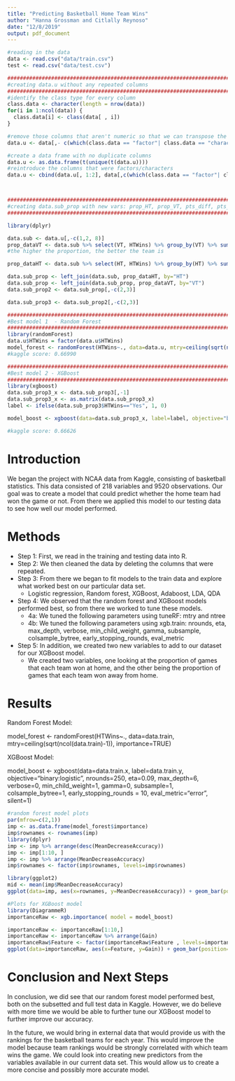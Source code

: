 ```yaml
---
title: "Predicting Basketball Home Team Wins"
author: "Hanna Grossman and Citlally Reynoso"
date: "12/8/2019"
output: pdf_document
---
```


```r
#reading in the data
data <- read.csv("data/train.csv")
test <- read.csv("data/test.csv")

##################################################################################
#creating data.u without any repeated columns
##################################################################################
#identify the class type for every column 
class.data <- character(length = nrow(data))
for(i in 1:ncol(data)) {
  class.data[i] <- class(data[ , i])
}

#remove those columns that aren't numeric so that we can transpose the data  
data.u <- data[,- c(which(class.data == "factor"| class.data == "character"))]

#create a data frame with no duplicate columns
data.u <- as.data.frame(t(unique(t(data.u))))
#reintroduce the columns that were factors/characters
data.u <- cbind(data.u[, 1:2], data[,c(which(class.data == "factor"| class.data == "character"))], data.u[,3:151])



##################################################################################
#creating data.sub_prop with new vars: prop_HT, prop_VT, pts_diff, pts_win and no categorical vars
##################################################################################

library(dplyr)

data.sub <- data.u[,-c(1,2, 8)]
prop_dataVT <- data.sub %>% select(VT, HTWins) %>% group_by(VT) %>% summarize(prop_VT=(sum(HTWins=="No")/sum(HTWins=="Yes"|HTWins=="No")))
#the higher the proportion, the better the team is 

prop_dataHT <- data.sub %>% select(HT, HTWins) %>% group_by(HT) %>% summarize(prop_HT=(sum(HTWins=="Yes")/sum(HTWins=="Yes"|HTWins=="No")))

data.sub_prop <- left_join(data.sub, prop_dataHT, by="HT")
data.sub_prop <- left_join(data.sub_prop, prop_dataVT, by="VT")
data.sub_prop2 <- data.sub_prop[,-c(2,3)]

data.sub_prop3 <- data.sub_prop2[,-c(2,3)]

##################################################################################
#Best model 1  - Random Forest 
##################################################################################
library(randomForest)
data.u$HTWins = factor(data.u$HTWins) 
model_forest <- randomForest(HTWins~., data=data.u, mtry=ceiling(sqrt(ncol(data.u)-1)), importance=TRUE)
#kaggle score: 0.66990

##################################################################################
#Best model 2 - XGBoost
##################################################################################
library(xgboost)
data.sub_prop3_x <- data.sub_prop3[,-1]
data.sub_prop3_x <- as.matrix(data.sub_prop3_x)
label <- ifelse(data.sub_prop3$HTWins=="Yes", 1, 0)

model_boost <- xgboost(data=data.sub_prop3_x, label=label, objective="binary:logistic", nrounds=250, eta=0.09, max_depth=6, verbose=0, min_child_weight=1, gamma=0, subsample=1, colsample_bytree=1, early_stopping_rounds = 10, eval_metric="error", silent=1)

#kaggle score: 0.66626
```

# Introduction  
We began the project with NCAA data from Kaggle, consisting of basketball statistics. This data consisted of 218 variables and 9520 observations. Our goal was to create a model that could predict whether the home team had won the game or not. From there we applied this model to our testing data to see how well our model performed.


# Methods   
- Step 1: First, we read in the training and testing data into R. 
- Step 2: We then cleaned the data by deleting the columns that were repeated. 
- Step 3: From there we began to fit models to the train data and explore what worked best on our particular data set. 
    - Logistic regression, Random forest, XGBoost, Adaboost, LDA, QDA
- Step 4: We observed that the random forest and XGBoost models performed best, so from there we worked to tune these models. 
    - 4a: We tuned the following parameters using tuneRF: mtry and ntree 
    - 4b: We tuned the following parameters using xgb.train: nrounds, eta, max_depth, verbose, min_child_weight, gamma, subsample, colsample_bytree, early_stopping_rounds, eval_metric
- Step 5: In addition, we created two new variables to add to our dataset for our XGBoost model. 
    - We created two variables, one looking at the proportion of games that each team won at home, and the other being the proportion of games that each team won away from home. 



# Results  
Random Forest Model:

model_forest <- randomForest(HTWins~., data=data.train, mtry=ceiling(sqrt(ncol(data.train)-1)), importance=TRUE)
  
  
XGBoost Model: 

model_boost <- xgboost(data=data.train.x, label=data.train.y, objective="binary:logistic", nrounds=250, eta=0.09, max_depth=6, verbose=0, min_child_weight=1, gamma=0, subsample=1, colsample_bytree=1, early_stopping_rounds = 10, eval_metric="error", silent=1)

```r
#random forest model plots
par(mfrow=c(2,1))
imp <- as.data.frame(model_forest$importance)
imp$rownames <- rownames(imp) 
library(dplyr)
imp <- imp %>% arrange(desc(MeanDecreaseAccuracy))
imp <- imp[1:10, ]
imp <- imp %>% arrange(MeanDecreaseAccuracy)
imp$rownames <- factor(imp$rownames, levels=imp$rownames)

library(ggplot2)
mid <- mean(imp$MeanDecreaseAccuracy)
ggplot(data=imp, aes(x=rownames, y=MeanDecreaseAccuracy)) + geom_bar(position="dodge", stat="identity", fill="blue") + coord_flip() + ggtitle("Random Forest Mean Decrease Accuracy Per Predictor") 

#Plots for XGBoost model
library(DiagrammeR)
importanceRaw <- xgb.importance( model = model_boost)

importanceRaw <- importanceRaw[1:10,]
importanceRaw <- importanceRaw %>% arrange(Gain)
importanceRaw$Feature <- factor(importanceRaw$Feature , levels=importanceRaw$Feature )
ggplot(data=importanceRaw, aes(x=Feature, y=Gain)) + geom_bar(position="dodge", stat="identity", fill="blue") + coord_flip()  + ggtitle("XGBoost Gain Per Predictor")
```


# Conclusion and Next Steps  
In conclusion, we did see that our random forest model performed best, both on the subsetted and full test data in Kaggle. However, we do believe with more time we would be able to further tune our XGBoost model to further improve our accuracy.
  
In the future, we would bring in external data that would provide us with the rankings for the basketball teams for each year. This would improve the model because team rankings would be strongly correlated with which team wins the game.
We could look into creating new predictors from the variables available in our current data set. This would allow us to create a more concise and possibly more accurate model. 

